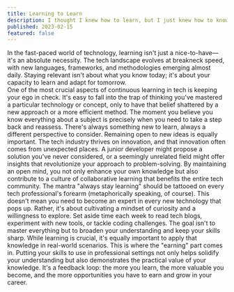 ```yaml
---
title: Learning to Learn
description: I thought I knew how to learn, but I just knew how to know.
published: 2023-02-15
featured: false
---
```


In the fast-paced world of technology, learning isn't just a nice-to-have—it's an absolute necessity. The tech landscape evolves at breakneck speed, with new languages, frameworks, and methodologies emerging almost daily. Staying relevant isn't about what you know today; it's about your capacity to learn and adapt for tomorrow.\
One of the most crucial aspects of continuous learning in tech is keeping your ego in check. It's easy to fall into the trap of thinking you've mastered a particular technology or concept, only to have that belief shattered by a new approach or a more efficient method. The moment you believe you know everything about a subject is precisely when you need to take a step back and reassess. There's always something new to learn, always a different perspective to consider.
Remaining open to new ideas is equally important. The tech industry thrives on innovation, and that innovation often comes from unexpected places. A junior developer might propose a solution you've never considered, or a seemingly unrelated field might offer insights that revolutionize your approach to problem-solving. By maintaining an open mind, you not only enhance your own knowledge but also contribute to a culture of collaborative learning that benefits the entire tech community.
The mantra "always stay learning" should be tattooed on every tech professional's forearm (metaphorically speaking, of course). This doesn't mean you need to become an expert in every new technology that pops up. Rather, it's about cultivating a mindset of curiosity and a willingness to explore. Set aside time each week to read tech blogs, experiment with new tools, or tackle coding challenges. The goal isn't to master everything but to broaden your understanding and keep your skills sharp.
While learning is crucial, it's equally important to apply that knowledge in real-world scenarios. This is where the "earning" part comes in. Putting your skills to use in professional settings not only helps solidify your understanding but also demonstrates the practical value of your knowledge. It's a feedback loop: the more you learn, the more valuable you become, and the more opportunities you have to earn and grow in your career.
